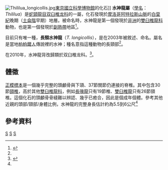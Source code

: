 {{Automatic taxobox
| taxon = Thililua
| fossil_range = {{fossilrange|土侖階}}
| image=Thililua_BW.jpg
| image_caption = 長頸水神龍的想像圖
| authority = Bardet, Suberbiola & Jalil, 2003
| type_species = '''長頸水神龍<br>''Thililua longicollis'''''
| type_species_authority = Bardet, Suberbiola & Jalil, 2003 
}}
[[File:Thililua_longicollis.jpg|thumb]][[東京|東京]][[國立科學博物館|國立科學博物館]]的化石]]
'''水神龍屬'''（[[學名|學名]]：''Thililua''）是[[蛇頸龍目|蛇頸龍目]][[双臼椎龙科|双臼椎龙科]]的一屬，化石發現於[[摩洛哥|摩洛哥]][[阿特拉斯山脈|阿特拉斯山脈]]的[[白堊紀|白堊紀]]晚期（[[土侖階|土侖階]]早期）地層。被命名時，水神龍是第一個發現於[[非洲|非洲]]的[[雙臼椎龍科|雙臼椎龍科]]動物，也是第一個發現於[[副熱帶|副熱帶]]地區<ref name="Bardet">{{Cite journal|author=Nathalie Bardet, Xabier Pereda Suberbiola and Nour-Eddine Jalil |year=2003 |title=A new polycotylid plesiosaur from the Late Cretaceous (Turonian) of Morocco |journal=Comptes Rendus Palevol |volume=2 |issue=5 |pages=307–315 |doi=10.1016/S1631-0683(03)00063-0 }}</ref>。

目前只有唯一種，'''長頸水神龍'''（''T. longicollis''），是在2003年被敘述、命名。屬名是當地[[柏柏爾人|柏柏爾人]]傳說裡的水神；種名意指這種動物的長頸部<ref name="Bardet"/>。

在2010年，水神龍背改歸類於双臼椎龙科。<ref name="Ketchum2010">{{Cite journal|author=Ketchum, H. F., and Benson, R. B. J. |year=2010 |title=Global interrelationships of Plesiosauria (Reptilia, Sauropterygia) and the pivotal role of taxon sampling in determining the outcome of phylogenetic analyses |url=https://archive.org/details/sim_biological-reviews_2010-05_85_2/page/361 |journal=Biological Reviews |volume=85 |pages=361–392 |doi=10.1111/j.1469-185X.2009.00107.x |pmid=20002391}}</ref>。

==體徵==
[[正模標本|正模標本]]是一個幾乎完整的頭顱骨與下頜、37節關節仍連接的脊椎。其中包含30節[[頸椎|頸椎]]，高於其他[[雙臼椎龍科|雙臼椎龍科]]，例如[[長喙龍|長喙龍]]只有19節椎、[[雙臼椎龍|雙臼椎龍]]只有26節頸椎。這個化石的頭顱骨骨縫難以辨認、幾乎已癒合，因此是個成年個體。參考其他近親的頭部/頸部/身體比例，水神龍的完整身長估計約為5.5到6公尺<ref name="Bardet"/>

==參考資料==
{{Reflist}}
{{蛇頸龍目}}
{{Taxonbar}}

[[Category:2003年描述的分类群|S]]
[[Category:白堊紀爬行動物|S]]
[[Category:蛇頸龍亞目|S]]